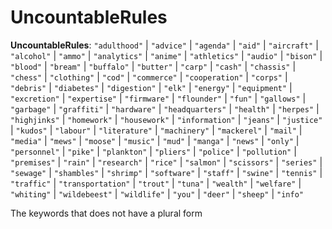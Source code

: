 
# UncountableRules

 **UncountableRules**: `"adulthood"` \| `"advice"` \| `"agenda"` \| `"aid"` \| `"aircraft"` \| `"alcohol"` \| `"ammo"` \| `"analytics"` \| `"anime"` \| `"athletics"` \| `"audio"` \| `"bison"` \| `"blood"` \| `"bream"` \| `"buffalo"` \| `"butter"` \| `"carp"` \| `"cash"` \| `"chassis"` \| `"chess"` \| `"clothing"` \| `"cod"` \| `"commerce"` \| `"cooperation"` \| `"corps"` \| `"debris"` \| `"diabetes"` \| `"digestion"` \| `"elk"` \| `"energy"` \| `"equipment"` \| `"excretion"` \| `"expertise"` \| `"firmware"` \| `"flounder"` \| `"fun"` \| `"gallows"` \| `"garbage"` \| `"graffiti"` \| `"hardware"` \| `"headquarters"` \| `"health"` \| `"herpes"` \| `"highjinks"` \| `"homework"` \| `"housework"` \| `"information"` \| `"jeans"` \| `"justice"` \| `"kudos"` \| `"labour"` \| `"literature"` \| `"machinery"` \| `"mackerel"` \| `"mail"` \| `"media"` \| `"mews"` \| `"moose"` \| `"music"` \| `"mud"` \| `"manga"` \| `"news"` \| `"only"` \| `"personnel"` \| `"pike"` \| `"plankton"` \| `"pliers"` \| `"police"` \| `"pollution"` \| `"premises"` \| `"rain"` \| `"research"` \| `"rice"` \| `"salmon"` \| `"scissors"` \| `"series"` \| `"sewage"` \| `"shambles"` \| `"shrimp"` \| `"software"` \| `"staff"` \| `"swine"` \| `"tennis"` \| `"traffic"` \| `"transportation"` \| `"trout"` \| `"tuna"` \| `"wealth"` \| `"welfare"` \| `"whiting"` \| `"wildebeest"` \| `"wildlife"` \| `"you"` \| `"deer"` \| `"sheep"` \| `"info"`

The keywords that does not have a plural form
